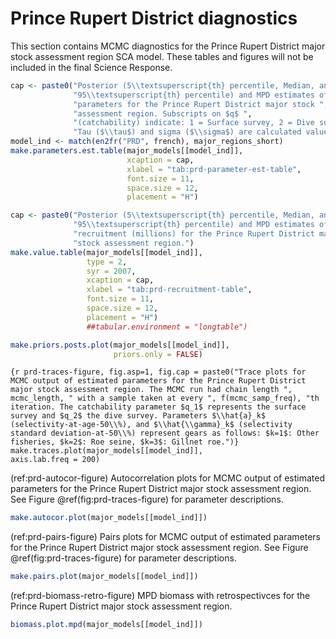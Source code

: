 # Prince Rupert District diagnostics

This section contains MCMC diagnostics for the Prince Rupert District major stock assessment region SCA model.
These tables and figures will not be included in the final Science Response.

```r
cap <- paste0("Posterior (5\\textsuperscript{th} percentile, Median, and ",
              "95\\textsuperscript{th} percentile) and MPD estimates of key ",
              "parameters for the Prince Rupert District major stock ",
              "assessment region. Subscripts on $q$ ",
              "(catchability) indicate: 1 = Surface survey, 2 = Dive survey. ",
              "Tau ($\\tau$) and sigma ($\\sigma$) are calculated values.")
model_ind <- match(en2fr("PRD", french), major_regions_short)
make.parameters.est.table(major_models[[model_ind]],
                          xcaption = cap,
                          xlabel = "tab:prd-parameter-est-table",
                          font.size = 11,
                          space.size = 12,
                          placement = "H")
```

```r
cap <- paste0("Posterior (5\\textsuperscript{th} percentile, Median, and ",
              "95\\textsuperscript{th} percentile) and MPD estimates of ",
              "recruitment (millions) for the Prince Rupert District major ",
              "stock assessment region.")
make.value.table(major_models[[model_ind]],
                 type = 2,
                 syr = 2007,
                 xcaption = cap,
                 xlabel = "tab:prd-recruitment-table",
                 font.size = 11,
                 space.size = 12,
                 placement = "H")
                 ##tabular.environment = "longtable")
```

```r
make.priors.posts.plot(major_models[[model_ind]],
                       priors.only = FALSE)
```

```{r prd-traces-figure, fig.asp=1, fig.cap = paste0("Trace plots for MCMC output of estimated parameters for the Prince Rupert District major stock assessment region. The MCMC run had chain length ", mcmc_length, " with a sample taken at every ", f(mcmc_samp_freq), "th iteration. The catchability parameter $q_1$ represents the surface survey and $q_2$ the dive survey. Parameters $\\hat{a}_k$ (selectivity-at-age-50\\%), and $\\hat{\\gamma}_k$ (selectivity standard deviation-at-50\\%) represent gears as follows: $k=1$: Other fisheries, $k=2$: Roe seine, $k=3$: Gillnet roe.")}
make.traces.plot(major_models[[model_ind]],
                 axis.lab.freq = 200)
```

(ref:prd-autocor-figure) Autocorrelation plots for MCMC output of estimated parameters for the Prince Rupert District major stock assessment region. See Figure \@ref(fig:prd-traces-figure) for parameter descriptions.
```r
make.autocor.plot(major_models[[model_ind]])
```

(ref:prd-pairs-figure) Pairs plots for MCMC output of estimated parameters for the Prince Rupert District major stock assessment region. See Figure \@ref(fig:prd-traces-figure) for parameter descriptions.
```r
make.pairs.plot(major_models[[model_ind]])
```

(ref:prd-biomass-retro-figure) MPD biomass with retrospectivces for the Prince Rupert District major stock assessment region.
```r
biomass.plot.mpd(major_models[[model_ind]])
```



